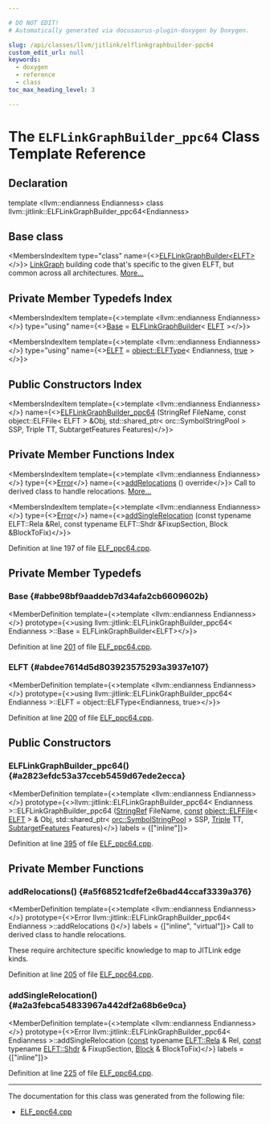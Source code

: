 ```yaml
---

# DO NOT EDIT!
# Automatically generated via docusaurus-plugin-doxygen by Doxygen.

slug: /api/classes/llvm/jitlink/elflinkgraphbuilder-ppc64
custom_edit_url: null
keywords:
  - doxygen
  - reference
  - class
toc_max_heading_level: 3

---
```





# The `ELFLinkGraphBuilder_ppc64` Class Template Reference

<DoxygenPage pluginConfig={pluginConfig}>



## Declaration

<CodeBlock>template &lt;llvm::endianness Endianness&gt;
class llvm::jitlink::ELFLinkGraphBuilder_ppc64&lt;Endianness&gt;</CodeBlock>

## Base class

<MembersIndex>

<MembersIndexItem
  type="class"
  name={<><a href="/docs/api/classes/llvm/jitlink/elflinkgraphbuilder">ELFLinkGraphBuilder&lt;ELFT&gt;</a></>}>
<a href="/docs/api/classes/llvm/jitlink/linkgraph">LinkGraph</a> building code that&#39;s specific to the given ELFT, but common across all architectures. <a href="/docs/api/classes/llvm/jitlink/elflinkgraphbuilder/#details">More...</a>
</MembersIndexItem>

</MembersIndex>

## Private Member Typedefs Index

<MembersIndex>

<MembersIndexItem
  template={<>template &lt;llvm::endianness Endianness&gt;</>}
  type="using"
  name={<><a href="#abbe98bf9aaddeb7d34afa2cb6609602b">Base</a> = <a href="/docs/api/classes/llvm/jitlink/elflinkgraphbuilder">ELFLinkGraphBuilder</a>&lt; <a href="/docs/api/structs/llvm/object/elftype">ELFT</a> &gt;</>}>
</MembersIndexItem>

<MembersIndexItem
  template={<>template &lt;llvm::endianness Endianness&gt;</>}
  type="using"
  name={<><a href="#abdee7614d5d803923575293a3937e107">ELFT</a> = <a href="/docs/api/structs/llvm/object/elftype">object::ELFType</a>&lt; Endianness, <a href="/docs/api/files/lib/lib/analysis/basicaliasanalysis-cpp/#af6d5cafbdfc5313e65d990120021a3ec">true</a> &gt;</>}>
</MembersIndexItem>

</MembersIndex>

## Public Constructors Index

<MembersIndex>

<MembersIndexItem
  template={<>template &lt;llvm::endianness Endianness&gt;</>}
  name={<><a href="#a2823efdc53a37cceb5459d67ede2ecca">ELFLinkGraphBuilder&#95;ppc64</a> (StringRef FileName, const object::ELFFile&lt; ELFT &gt; &amp;Obj, std::shared&#95;ptr&lt; orc::SymbolStringPool &gt; SSP, Triple TT, SubtargetFeatures Features)</>}>
</MembersIndexItem>

</MembersIndex>

## Private Member Functions Index

<MembersIndex>

<MembersIndexItem
  template={<>template &lt;llvm::endianness Endianness&gt;</>}
  type={<><a href="/docs/api/classes/llvm/error">Error</a></>}
  name={<><a href="#a5f68521cdfef2e6bad44ccaf3339a376">addRelocations</a> () override</>}>
Call to derived class to handle relocations. <a href="#a5f68521cdfef2e6bad44ccaf3339a376">More...</a>
</MembersIndexItem>

<MembersIndexItem
  template={<>template &lt;llvm::endianness Endianness&gt;</>}
  type={<><a href="/docs/api/classes/llvm/error">Error</a></>}
  name={<><a href="#a2a3febca54833967a442df2a68b6e9ca">addSingleRelocation</a> (const typename ELFT::Rela &amp;Rel, const typename ELFT::Shdr &amp;FixupSection, Block &amp;BlockToFix)</>}>
</MembersIndexItem>

</MembersIndex>


Definition at line 197 of file <a href="/docs/api/files/lib/lib/executionengine/lib/executionengine/jitlink/elf-ppc64-cpp">ELF&#95;ppc64.cpp</a>.

<SectionDefinition>

## Private Member Typedefs

### Base {#abbe98bf9aaddeb7d34afa2cb6609602b}

<MemberDefinition
  template={<>template &lt;llvm::endianness Endianness&gt;</>}
  prototype={<>using llvm::jitlink::ELFLinkGraphBuilder&#95;ppc64&lt; Endianness &gt;::Base =  ELFLinkGraphBuilder&lt;ELFT&gt;</>}>

Definition at line <a href="/docs/api/files/lib/lib/executionengine/lib/executionengine/jitlink/elf-ppc64-cpp/#l00201">201</a> of file <a href="/docs/api/files/lib/lib/executionengine/lib/executionengine/jitlink/elf-ppc64-cpp">ELF&#95;ppc64.cpp</a>.
</MemberDefinition>

### ELFT {#abdee7614d5d803923575293a3937e107}

<MemberDefinition
  template={<>template &lt;llvm::endianness Endianness&gt;</>}
  prototype={<>using llvm::jitlink::ELFLinkGraphBuilder&#95;ppc64&lt; Endianness &gt;::ELFT =  object::ELFType&lt;Endianness, true&gt;</>}>

Definition at line <a href="/docs/api/files/lib/lib/executionengine/lib/executionengine/jitlink/elf-ppc64-cpp/#l00200">200</a> of file <a href="/docs/api/files/lib/lib/executionengine/lib/executionengine/jitlink/elf-ppc64-cpp">ELF&#95;ppc64.cpp</a>.
</MemberDefinition>

</SectionDefinition>

<SectionDefinition>

## Public Constructors

### ELFLinkGraphBuilder&#95;ppc64() {#a2823efdc53a37cceb5459d67ede2ecca}

<MemberDefinition
  template={<>template &lt;llvm::endianness Endianness&gt;</>}
  prototype={<>llvm::jitlink::ELFLinkGraphBuilder&#95;ppc64&lt; Endianness &gt;::ELFLinkGraphBuilder&#95;ppc64 (<a href="/docs/api/classes/llvm/stringref">StringRef</a> FileName, <a href="/docs/api/files/lib/lib/target/lib/target/aarch64/aarch64promoteconstant-cpp/#a90f8350fecae261c25be85d38b451bff">const</a> <a href="/docs/api/classes/llvm/object/elffile">object::ELFFile</a>&lt; <a href="/docs/api/structs/llvm/object/elftype">ELFT</a> &gt; &amp; Obj, std::shared&#95;ptr&lt; <a href="/docs/api/classes/llvm/orc/symbolstringpool">orc::SymbolStringPool</a> &gt; SSP, <a href="/docs/api/classes/llvm/triple">Triple</a> TT, <a href="/docs/api/classes/llvm/subtargetfeatures">SubtargetFeatures</a> Features)</>}
  labels = {["inline"]}>

Definition at line <a href="/docs/api/files/lib/lib/executionengine/lib/executionengine/jitlink/elf-ppc64-cpp/#l00395">395</a> of file <a href="/docs/api/files/lib/lib/executionengine/lib/executionengine/jitlink/elf-ppc64-cpp">ELF&#95;ppc64.cpp</a>.
</MemberDefinition>

</SectionDefinition>

<SectionDefinition>

## Private Member Functions

### addRelocations() {#a5f68521cdfef2e6bad44ccaf3339a376}

<MemberDefinition
  template={<>template &lt;llvm::endianness Endianness&gt;</>}
  prototype={<>Error llvm::jitlink::ELFLinkGraphBuilder&#95;ppc64&lt; Endianness &gt;::addRelocations ()</>}
  labels = {["inline", "virtual"]}>
Call to derived class to handle relocations.

These require architecture specific knowledge to map to JITLink edge kinds.

Definition at line <a href="/docs/api/files/lib/lib/executionengine/lib/executionengine/jitlink/elf-ppc64-cpp/#l00205">205</a> of file <a href="/docs/api/files/lib/lib/executionengine/lib/executionengine/jitlink/elf-ppc64-cpp">ELF&#95;ppc64.cpp</a>.
</MemberDefinition>

### addSingleRelocation() {#a2a3febca54833967a442df2a68b6e9ca}

<MemberDefinition
  template={<>template &lt;llvm::endianness Endianness&gt;</>}
  prototype={<>Error llvm::jitlink::ELFLinkGraphBuilder&#95;ppc64&lt; Endianness &gt;::addSingleRelocation (<a href="/docs/api/files/lib/lib/target/lib/target/aarch64/aarch64promoteconstant-cpp/#a90f8350fecae261c25be85d38b451bff">const</a> typename <a href="/docs/api/structs/llvm/object/elftype/#a651d2ec91430c2e19f00b80a3e623653">ELFT::Rela</a> &amp; Rel, <a href="/docs/api/files/lib/lib/target/lib/target/aarch64/aarch64promoteconstant-cpp/#a90f8350fecae261c25be85d38b451bff">const</a> typename <a href="/docs/api/structs/llvm/object/elftype/#a8fec91d096b20c03e753e95533345ba2">ELFT::Shdr</a> &amp; FixupSection, <a href="/docs/api/classes/llvm/jitlink/block">Block</a> &amp; BlockToFix)</>}
  labels = {["inline"]}>

Definition at line <a href="/docs/api/files/lib/lib/executionengine/lib/executionengine/jitlink/elf-ppc64-cpp/#l00225">225</a> of file <a href="/docs/api/files/lib/lib/executionengine/lib/executionengine/jitlink/elf-ppc64-cpp">ELF&#95;ppc64.cpp</a>.
</MemberDefinition>

</SectionDefinition>

<hr/>

The documentation for this class was generated from the following file:

<ul>
<li><a href="/docs/api/files/lib/lib/executionengine/lib/executionengine/jitlink/elf-ppc64-cpp">ELF_ppc64.cpp</a></li>
</ul>

</DoxygenPage>
